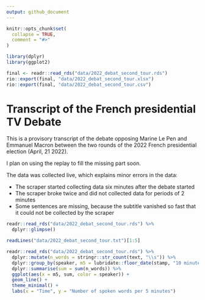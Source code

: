 ```yaml
---
output: github_document
---
```


<!-- README.md is generated from README.Rmd. Please edit that file -->

```r
knitr::opts_chunk$set(
  collapse = TRUE,
  comment = "#>"
)

library(dplyr)
library(ggplot2)

final <- readr::read_rds("data/2022_debat_second_tour.rds")
rio::export(final, "data/2022_debat_second_tour.xlsx")
rio::export(final, "data/2022_debat_second_tour.csv")
```

# Transcript of the French presidential TV Debate

This is a provisory transcript of the debate opposing Marine Le Pen and Emmanuel Macron between the two rounds of the 2022 French presidential election (April, 21 2022). 

I plan on using the replay to fill the missing part soon. 

The data was collected live, which explains minor errors in the data: 
  
  + The scraper started collecting data six minutes after the debate started
  + The scraper broke twice and did not collected data for periods of 2 minutes
  + Some sentences are missing, because the subtitle vanished so fast that it could not be collected by the scraper



```r
readr::read_rds("data/2022_debat_second_tour.rds") %>%
  dplyr::glimpse()
```


```r
readLines("data/2022_debat_second_tour.txt")[1:5]
```


```r
readr::read_rds("data/2022_debat_second_tour.rds") %>%
  dplyr::mutate(n_words = stringr::str_count(text, "\\s")) %>% 
  dplyr::group_by(speaker, m5 = lubridate::floor_date(stamp, "10 minutes")) %>%
  dplyr::summarise(sum = sum(n_words)) %>%
  ggplot(aes(x = m5, sum, color = speaker)) +
  geom_line() +
  theme_minimal() +
  labs(x = "Time", y = "Number of spoken words per 5 minutes")

```




